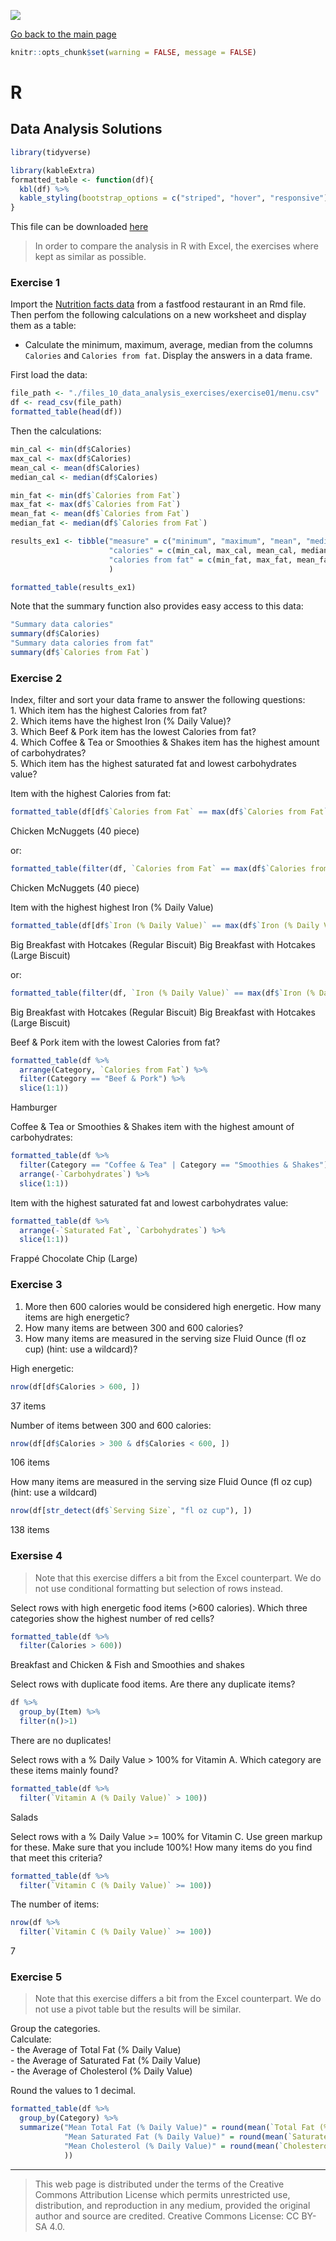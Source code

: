 ![](../hanze/hanze.png)

[Go back to the main page](../index.html)

```r
knitr::opts_chunk$set(warning = FALSE, message = FALSE) 
```

# R

## Data Analysis Solutions


```r
library(tidyverse)
```

```r
library(kableExtra)
formatted_table <- function(df){
  kbl(df) %>%
  kable_styling(bootstrap_options = c("striped", "hover", "responsive"))
}
```

This file can be downloaded [here](./R_11_data_analysis_solutions.Rmd)


> In order to compare the analysis in R with Excel, the exercises where kept as similar as possible. 

### Exercise 1

Import the [Nutrition facts data](https://www.kaggle.com/datasets/mcdonalds/nutrition-facts) from a fastfood restaurant in an Rmd file. 
Then perfom the following calculations on a new worksheet and display them as a table:  

- Calculate the minimum, maximum, average, median from the columns `Calories` and `Calories from fat`. Display the answers in a data frame.  

First load the data:
```r
file_path <- "./files_10_data_analysis_exercises/exercise01/menu.csv"
df <- read_csv(file_path)
formatted_table(head(df))
```
Then the calculations:
```r
min_cal <- min(df$Calories)
max_cal <- max(df$Calories)
mean_cal <- mean(df$Calories)
median_cal <- median(df$Calories)

min_fat <- min(df$`Calories from Fat`)
max_fat <- max(df$`Calories from Fat`)
mean_fat <- mean(df$`Calories from Fat`)
median_fat <- median(df$`Calories from Fat`)

results_ex1 <- tibble("measure" = c("minimum", "maximum", "mean", "median"), 
                      "calories" = c(min_cal, max_cal, mean_cal, median_cal),
                      "calories from fat" = c(min_fat, max_fat, mean_fat, median_fat)
                      )

formatted_table(results_ex1)
```

Note that the summary function also provides easy access to this data:

```r
"Summary data calories"
summary(df$Calories)
"Summary data calories from fat"
summary(df$`Calories from Fat`)
```


### Exercise 2

Index, filter and sort your data frame to answer the following questions:  
1. Which item has the highest Calories from fat?  
2. Which items have the highest Iron (% Daily Value)?  
3. Which Beef & Pork item has the lowest Calories from fat?  
4. Which Coffee & Tea or Smoothies & Shakes item has the highest amount of carbohydrates?  
5. Which item has the highest saturated fat and lowest carbohydrates value?  

Item  with the highest Calories from fat:
```r
formatted_table(df[df$`Calories from Fat` == max(df$`Calories from Fat`), ])
```

Chicken McNuggets (40 piece)

or:
```r
formatted_table(filter(df, `Calories from Fat` == max(df$`Calories from Fat`)))
```
Chicken McNuggets (40 piece)

Item  with the highest highest Iron (% Daily Value)
```r
formatted_table(df[df$`Iron (% Daily Value)` == max(df$`Iron (% Daily Value)`), ])
```

Big Breakfast with Hotcakes (Regular Biscuit)
Big Breakfast with Hotcakes (Large Biscuit)

or:
```r
formatted_table(filter(df, `Iron (% Daily Value)` == max(df$`Iron (% Daily Value)`)))
```

Big Breakfast with Hotcakes (Regular Biscuit)
Big Breakfast with Hotcakes (Large Biscuit)

Beef & Pork item with the lowest Calories from fat?  
```r
formatted_table(df %>% 
  arrange(Category, `Calories from Fat`) %>%
  filter(Category == "Beef & Pork") %>%
  slice(1:1))
```

Hamburger

Coffee & Tea or Smoothies & Shakes item with the highest amount of carbohydrates:

```r
formatted_table(df %>% 
  filter(Category == "Coffee & Tea" | Category == "Smoothies & Shakes") %>%
  arrange(-`Carbohydrates`) %>%
  slice(1:1))
```


Item with the highest saturated fat and lowest carbohydrates value:

```r
formatted_table(df %>% 
  arrange(-`Saturated Fat`, `Carbohydrates`) %>%
  slice(1:1))
```

Frappé Chocolate Chip (Large)


### Exercise 3

1. More then 600 calories would be considered high energetic. How many items are high energetic?  
2. How many items are between 300 and 600 calories?  
3. How many items are measured in the serving size Fluid Ounce (fl oz cup) (hint: use a wildcard)?  

High energetic:

```r
nrow(df[df$Calories > 600, ])
```
37 items

Number of items between 300 and 600 calories:

```r
nrow(df[df$Calories > 300 & df$Calories < 600, ])
```

106 items

How many items are measured in the serving size Fluid Ounce (fl oz cup) (hint: use a wildcard)

```r
nrow(df[str_detect(df$`Serving Size`, "fl oz cup"), ])
```

138 items

### Exersise 4

> Note that this exercise differs a bit from the Excel counterpart. We do not use conditional formatting but selection of rows instead.  


Select rows with high energetic food items (>600 calories). Which three categories show the highest number of red cells? 

```r
formatted_table(df %>%
  filter(Calories > 600))
```

Breakfast and Chicken & Fish and Smoothies and shakes

Select rows with duplicate food items. Are there any duplicate items?   

```r
df %>% 
  group_by(Item) %>% 
  filter(n()>1)
```

There are no duplicates!

Select rows with a % Daily Value > 100% for Vitamin A. Which category are these items mainly found?   

```r
formatted_table(df %>%
  filter(`Vitamin A (% Daily Value)` > 100))
```

Salads

Select rows with a % Daily Value >= 100% for Vitamin C. Use green markup for these. Make sure that you include 100%! How many items do you find that meet this criteria? 

```r
formatted_table(df %>%
  filter(`Vitamin C (% Daily Value)` >= 100))
```

The number of items:

```r
nrow(df %>%
  filter(`Vitamin C (% Daily Value)` >= 100))
```
7

### Exercise 5

> Note that this exercise differs a bit from the Excel counterpart. We do not use a pivot table but the results will be similar.  

Group the categories.  
Calculate:  
- the Average of Total Fat (% Daily Value)  
- the Average of Saturated Fat (% Daily Value)  
- the Average of Cholesterol (% Daily Value)  

Round the values to 1 decimal.  

```r
formatted_table(df %>% 
  group_by(Category) %>% 
  summarize("Mean Total Fat (% Daily Value)" = round(mean(`Total Fat (% Daily Value)`), 1),
            "Mean Saturated Fat (% Daily Value)" = round(mean(`Saturated Fat (% Daily Value)`), 1),
            "Mean Cholesterol (% Daily Value)" = round(mean(`Cholesterol (% Daily Value)`), 1)
            ))
```


---


>This web page is distributed under the terms of the Creative Commons Attribution License which permits unrestricted use, distribution, and reproduction in any medium, provided the original author and source are credited.
>Creative Commons License: CC BY-SA 4.0.

